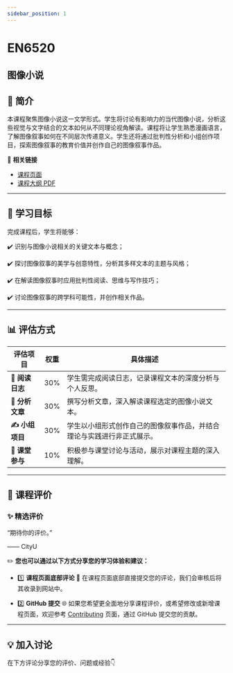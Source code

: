 ```yaml
---
sidebar_position: 1
---
```


# EN6520
## 图像小说

## **📘 简介**
本课程聚焦图像小说这一文学形式。学生将讨论有影响力的当代图像小说，分析这些视觉与文字结合的文本如何从不同理论视角解读。课程将让学生熟悉漫画语言，了解图像叙事如何在不同层次传递意义。学生还将通过批判性分析和小组创作项目，探索图像叙事的教育价值并创作自己的图像叙事作品。

🔗 **相关链接**
- [课程页面](https://www.cityu.edu.hk/catalogue/pg/202526/course/EN6520.htm)
- [课程大纲 PDF](https://www.cityu.edu.hk/catalogue/pg/202526/course/EN6520.pdf)

---

## **🎯 学习目标**

完成课程后，学生将能够：

✔️ 识别与图像小说相关的关键文本与概念；

✔️ 探讨图像叙事的美学与创意特性，分析其多样文本的主题与风格；

✔️ 在解读图像叙事时应用批判性阅读、思维与写作技巧；

✔️ 讨论图像叙事的跨学科可能性，并创作相关作品。

---

## **📊 评估方式**

| **评估项目**            | **权重** | **具体描述**                                                                                     |
|------------------------|---------|-----------------------------------------------------------------------------------------------|
| **📖 阅读日志**         | 30%     | 学生需完成阅读日志，记录课程文本的深度分析与个人反思。                                                   |
| **📝 分析文章**         | 30%     | 撰写分析文章，深入解读课程选定的图像小说文本。                                                         |
| **✍️ 小组项目**         | 30%     | 学生以小组形式创作自己的图像叙事作品，并结合理论与实践进行非正式展示。                                          |
| **💬 课堂参与**          | 10%     | 积极参与课堂讨论与活动，展示对课程主题的深入理解。                                                        |

---

## **💬 课程评价**

### ✨ **精选评价**
<div className={commentStyles.commentBox}>
    <p className={commentStyles.commentText}>
        “期待你的评价。”
    </p>
    <p className={commentStyles.commentAuthor}>—— CityU</p>
</div>

✏️ **您也可以通过以下方式分享您的学习体验和建议：**

- 1️⃣ **课程页面底部评论**
💬 在课程页面底部直接提交您的评论，我们会审核后将其收录到网站中。

- 2️⃣ **GitHub 提交**
🌐 如果您希望更全面地分享课程评价，或希望修改或新增课程页面，欢迎参考 [Contributing](/contributing) 页面，通过 GitHub 提交您的贡献。

---

## **💡 加入讨论**

在下方评论分享您的评价、问题或经验👇
<Utterances />
